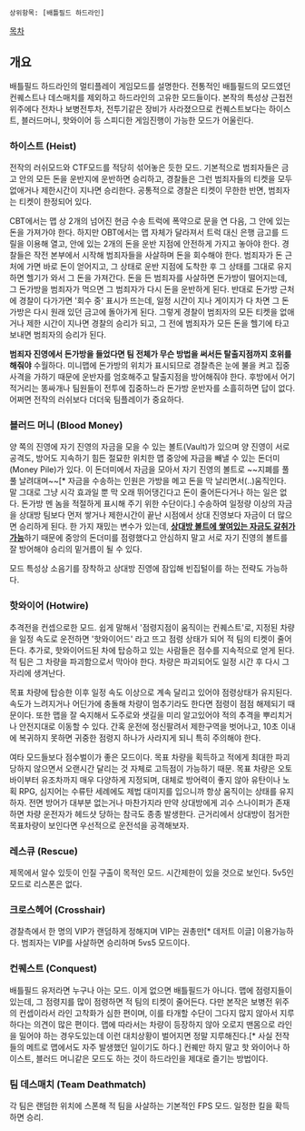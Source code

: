  상위항목: [배틀필드 하드라인]

[[목차]]

== 개요 ==
배틀필드 하드라인의 멀티플레이 게임모드를 설명한다. 전통적인 배틀필드의 모드였던 컨퀘스트나 데스매치를 제외하고 하드라인의 고유한 모드들이다. 본작의 특성상 근접전 위주에다 전차나 보병전투차, 전투기같은 장비가 사라졌으므로 컨퀘스트보다는 하이스트, 블러드머니, 핫와이어 등 스피디한 게임진행이 가능한 모드가 어울린다.

=== '''하이스트 (Heist)''' ===
전작의 러쉬모드와 CTF모드를 적당히 섞어놓은 듯한 모드. 기본적으로 범죄자들은 금고 안의 모든 돈을 운반지에 운반하면 승리하고, 경찰들은 그런 범죄자들의 티켓을 모두 없애거나 제한시간이 지나면 승리한다. 공통적으로 경찰은 티켓이 무한한 반면, 범죄자는 티켓이 한정되어 있다.

CBT에서는 맵 상 2개의 넘어진 현금 수송 트럭에 폭약으로 문을 연 다음, 그 안에 있는 돈을 가져가야 한다. 하지만 OBT에서는 맵 자체가 달라져서 트럭 대신 은행 금고를 드릴을 이용해 열고, 안에 있는 2개의 돈을 운반 지점에 안전하게 가지고 놓아야 한다. 경찰들은 작전 본부에서 시작해 범죄자들을 사살하며 돈을 회수해야 한다. 범죄자가 돈 근처에 가면 바로 돈이 얻어지고, 그 상태로 운반 지점에 도착한 후 그 상태를 그대로 유지하면 헬기가 와서 그 돈을 가져간다. 돈을 든 범죄자를 사살하면 돈가방이 떨어지는데, 그 돈가방을 범죄자가 먹으면 그 범죄자가 다시 돈을 운반하게 된다. 반대로 돈가방 근처에 경찰이 다가가면 '회수 중' 표시가 뜨는데, 일정 시간이 지나 게이지가 다 차면 그 돈가방은 다시 원래 있던 금고에 돌아가게 된다. 그렇게 경찰이 범죄자의 모든 티켓을 없애거나 제한 시간이 지나면 경찰의 승리가 되고, 그 전에 범죄자가 모든 돈을 헬기에 타고 보내면 범죄자의 승리가 된다.

'''범죄자 진영에서 돈가방을 들었다면 팀 전체가 무슨 방법을 써서든 탈출지점까지 호위를 해줘야''' 수월하다. 미니맵에 돈가방의 위치가 표시되므로 경찰측은 눈에 불을 켜고 집중사격을 가하기 때문에 운반자를 엄호해주고 탈출지점을 방어해줘야 한다. 후방에서 어기적거리는 똥싸개나 팀원들이 전투에 집중하느라 돈가방 운반자를 소흘히하면 답이 없다. 어쩌면 전작의 러쉬보다 더더욱 팀플레이가 중요하다.

=== '''블러드 머니 (Blood Money)''' ===
양 쪽의 진영에 자기 진영의 자금을 모을 수 있는 볼트(Vault)가 있으며 양 진영이 서로 공격도, 방어도 지속하기 힘든 절묘한 위치한 맵 중앙에 자금을 빼낼 수 있는 돈더미(Money Pile)가 있다. 이 돈더미에서 자금을 모아서 자기 진영의 볼트로 ~~지폐를 풀풀 날려대며~~[* 자금을 수송하는 인원은 가방을 메고 돈을 막 날리면서(..)움직인다. 말 그대로 그냥 시각 효과일 뿐 막 오래 뛰어댕긴다고 돈이 줄어든다거나 하는 일은 없다. 돈가방 멘 놈을 적절하게 표시해 주기 위한 수단이다.] 수송하여 일정량 이상의 자금을 상대방 팀보다 먼저 쌓거나 제한시간이 끝난 시점에서 상대 진영보다 자금이 더 많으면 승리하게 된다. 한 가지 재밌는 변수가 있는데, '''[[먹튀|상대방 볼트에 쌓여있는 자금도 갈취가 가능]]'''하기 때문에 중앙의 돈더미를 점령했다고 안심하지 말고 서로 자기 진영의 볼트를 잘 방어해야 승리의 밑거름이 될 수 있다.

모드 특성상 소음기를 장착하고 상대방 진영에 잠입해 빈집털이를 하는 전략도 가능하다.

=== '''핫와이어 (Hotwire)''' ===
추격전을 컨셉으로한 모드. 쉽게 말해서 '점령지점이 움직이는 컨퀘스트'로, 지정된 차량을 일정 속도로 운전하면 '핫와이어드' 라고 뜨고 점령 상태가 되어 적 팀의 티켓이 줄어든다. 추가로, 핫와이어드된 차에 탑승하고 있는 사람들은 점수를 지속적으로 얻게 된다. 적 팀은 그 차량을 파괴함으로서 막아야 한다. 차량은 파괴되어도 일정 시간 후 다시 그 자리에 생겨난다.

목표 차량에 탑승한 이후 일정 속도 이상으로 계속 달리고 있어야 점령상태가 유지된다. 속도가 느려지거나 어딘가에 충돌해 차량이 멈추기라도 한다면 점령이 점점 해제되기 때문이다. 또한 맵을 잘 숙지해서 도주로와 샛길을 미리 알고있어야 적의 추격을 뿌리치거나 안전지대로 이동할 수 있다. 간혹 운전에 정신팔려서 제한구역을 벗어나고, 10초 이내에 복귀하지 못하면 귀중한 점령지 하나가 사라지게 되니 특히 주의해야 한다.

여타 모드들보다 점수벌이가 좋은 모드이다. 목표 차량을 획득하고 적에게 최대한 파괴당하지 않으면서 오랜시간 달리는 것 자체로 고득점이 가능하기 때문. 목표 차량은 오토바이부터 유조차까지 매우 다양하게 지정되며, 대체로 방어력이 좋지 않아 유탄이나 노획 RPG, 심지어는 수류탄 세례에도 제법 대미지를 입으니까 항상 움직이는 상태를 유지하자. 전면 방어가 대부분 없는거나 마찬가지라 만약 상대방에게 괴수 스나이퍼가 존재하면 차량 운전자가 헤드샷 당하는 참극도 종종 발생한다. 근거리에서 상대방이 점거한 목표차량이 보인다면 우선적으로 운전석을 공격해보자.

=== '''레스큐''' (Rescue) ===
제목에서 알수 있듯이 인질 구출이 목적인 모드.  시간제한이 있을 것으로 보인다. 5v5인 모드로 리스폰은 없다.

=== '''크로스헤어''' (Crosshair) ===
경찰측에서 한 명의 VIP가 랜덤하게 정해지며 VIP는 권총만[* 데저트 이글] 이용가능하다. 범죄자는 VIP를 사살하면 승리하며 5vs5 모드이다.

=== 컨퀘스트 (Conquest) ===
배틀필드 유저라면 누구나 아는 모드. 이게 없으면 배틀필드가 아니다. 맵에 점령지들이 있는데, 그 점령지를 많이 점령하면 적 팀의 티켓이 줄어든다. 다만 본작은 보병전 위주의 컨셉이라서 라인 고착화가 심한 편이며, 이를 타개할 수단이 그다지 많지 않아서 지루하다는 의견이 많은 편이다. 맵에 따라서는 차량이 등장하지 않아 오로지 맨몸으로 라인을 밀어야 하는 경우도있는데 이런 대치상황이 벌어지면 정말 지루해진다.[* 사실 전작들의 메트로 맵에서도 자주 발생했던 일이기도 하다.] 컨퀘만 하지 말고 핫 와이어나 하이스트, 블러드 머니같은 모드도 하는 것이 하드라인을 제대로 즐기는 방법이다.

=== 팀 데스매치 (Team Deathmatch) ===
각 팀은 랜덤한 위치에 스폰해 적 팀을 사살하는 기본적인  FPS 모드. 일정한 킬을 확득하면 승리.
